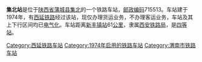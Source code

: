 {{noteTA
|1=zh-cn:始发车次; zh-hk:列車班次;
|2=zh-cn:车次; zh-hk:班次;
}}
{{Infobox China railway station 
|车站名称 = 集北站
|车站名称拼音 = 
|车站地址 = [[陕西省|陕西省]][[蒲城县|蒲城县]]
|归属 = [[西安铁路局|西安铁路局]]
|车站等级 = [[四等站_(中铁)|四等站]]
|线路 = [[西延铁路|西延铁路]]
}}
'''集北站'''是位于[[陕西省|陕西省]][[蒲城县|蒲城县]][[集北|集北]]的一个铁路车站，[[邮政编码|邮政编码]]715513。车站建于1974年，有[[西延铁路|西延铁路]]经过该站，现仅办理货运业务，不办理客运业务，车站及其上下行区间均已[[电气化|电气化]]。车站距离[[新丰镇站|新丰镇站]]61[[公里|公里]]，隶属[[西安铁路局|西安铁路局]]，是[[四等站_(中铁)|四等站]]。


{{start rail box}}
{{s-inop|[[钟家村站|钟家村站]]}}
{{s-line|[[西延铁路|西延铁路]]}}
{{s-inop|[[蒲城站|蒲城站]]}}
{{end box}}

{{西延铁路}}
{{铁路车站小作品}}
{{陕西小作品}}

[[Category:西延铁路车站|Category:西延铁路车站]]
[[Category:1974年启用的铁路车站|Category:1974年启用的铁路车站]]
[[Category:渭南市铁路车站|Category:渭南市铁路车站]]